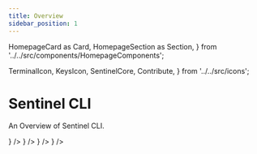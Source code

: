 ```yaml
---
title: Overview
sidebar_position: 1
---
```

  HomepageCard as Card,
  HomepageSection as Section,
} from '../../src/components/HomepageComponents';

  TerminalIcon,
  KeysIcon,
  SentinelCore,
  Contribute,
} from '../../src/icons';

# Sentinel CLI

An Overview of Sentinel CLI.

<Section id="web-sdks" hasSubSections >
  <Section>
    <Card
      title="Get Sentinel CLI"
      description="Getting started with building and testing Sentinel core"
      to="/sentinel-cli/get-started"
      icon={<SentinelCore />}
    />
    <Card
      title="Commands"
      description="overview of the main commands of Sentinel Hub"
      to="/sentinel-cli/commands/list"
      icon={<TerminalIcon />}
    />
    <Card
      title="Key Management"
      description="Managing keys via CLI and advanced operations such as multisig wallets"
      to="/sentinel-cli/commands/keys/keys-cli"
      icon={<KeysIcon />}
    />
    <Card
      title="Contributing"
      description=" Guidelines to contributing to Sentinel core development."
      to="/sentinel-cli/contributing"
      icon={<Contribute />}
    />
  </Section>
</Section>